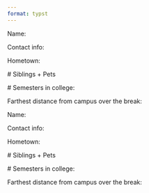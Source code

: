 ```yaml
---
format: typst
---
```


Name:

Contact info:

Hometown:

\# Siblings + Pets

\# Semesters in college:

Farthest distance from campus over the break:



Name:

Contact info:

Hometown:

\# Siblings + Pets

\# Semesters in college:

Farthest distance from campus over the break:
